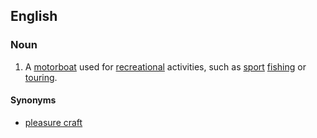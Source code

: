 ==English==

===Noun===
{{en-noun|sg=[[pleasure]] [[boat]]}}

#A [[motorboat]] used for [[recreation]]al activities, such as [[sport]] [[fishing]] or [[tour]]ing.

====Synonyms====
*[[pleasure craft]]